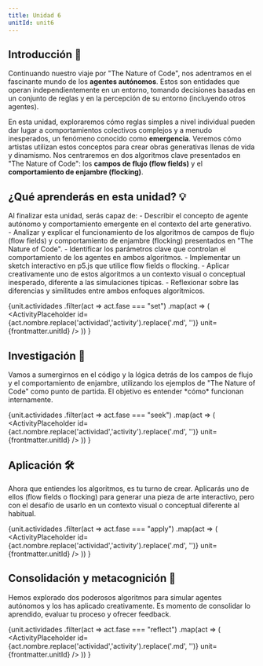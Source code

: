 ```yaml
---
title: Unidad 6
unitId: unit6
---
```




## Introducción 📜
<Aside type="note" title="Agentes autónomos y comportamiento emergente">

Continuando nuestro viaje por "The Nature of Code", nos adentramos en el fascinante mundo 
de los **agentes autónomos**. Estos son entidades que operan independientemente en 
un entorno, tomando decisiones basadas en un conjunto de reglas y en la percepción 
de su entorno (incluyendo otros agentes).

En esta unidad, exploraremos cómo reglas simples a nivel individual pueden dar lugar a 
comportamientos colectivos complejos y a menudo inesperados, un fenómeno conocido 
como **emergencia**. Veremos cómo artistas utilizan estos conceptos para crear obras 
generativas llenas de vida y dinamismo. Nos centraremos en dos algoritmos clave presentados 
en "The Nature of Code": los **campos de flujo (flow fields)** y el **comportamiento de 
enjambre (flocking)**. 
</Aside>

## ¿Qué aprenderás en esta unidad? 💡

<Aside type="tip" title="Objetivos de aprendizaje">
Al finalizar esta unidad, serás capaz de:
- Describir el concepto de agente autónomo y comportamiento emergente en el contexto del arte generativo.
- Analizar y explicar el funcionamiento de los algoritmos de campos de flujo (flow fields) y comportamiento 
de enjambre (flocking) presentados en "The Nature of Code".
- Identificar los parámetros clave que controlan el comportamiento de los agentes en ambos algoritmos.
- Implementar un sketch interactivo en p5.js que utilice flow fields o flocking.
- Aplicar creativamente uno de estos algoritmos a un contexto visual o conceptual inesperado, diferente a 
las simulaciones típicas.
- Reflexionar sobre las diferencias y similitudes entre ambos enfoques algorítmicos.
</Aside>

{unit.actividades
  .filter(act => act.fase === "set")
  .map(act => (
    <ActivityPlaceholder 
      id={act.nombre.replace('actividad','activity').replace('.md', '')} 
      unit={frontmatter.unitId} 
    />
  ))
}

## Investigación 🔎

<Aside type="note" title="Analizando los algoritmos">
Vamos a sumergirnos en el código y la lógica detrás de los campos de flujo y el 
comportamiento de enjambre, utilizando los ejemplos de "The Nature of Code" como 
punto de partida. El objetivo es entender *cómo* funcionan internamente.
</Aside>

{unit.actividades
  .filter(act => act.fase === "seek")
  .map(act => (
    <ActivityPlaceholder 
      id={act.nombre.replace('actividad','activity').replace('.md', '')} 
      unit={frontmatter.unitId}
    />
  ))
}

## Aplicación 🛠

<Aside type="note" title="Creación generativa con un giro inesperado">
Ahora que entiendes los algoritmos, es tu turno de crear. Aplicarás uno de ellos
 (flow fields o flocking) para generar una pieza de arte interactivo, pero con el desafío 
 de usarlo en un contexto visual o conceptual diferente al habitual.
</Aside>

{unit.actividades
  .filter(act => act.fase === "apply")
  .map(act => (
    <ActivityPlaceholder 
      id={act.nombre.replace('actividad','activity').replace('.md', '')} 
      unit={frontmatter.unitId} 
    />
  ))
}

## Consolidación y metacognición 🤔

<Aside type="note" title="sintetizando y reflexionando">
Hemos explorado dos poderosos algoritmos para simular agentes autónomos y los has aplicado 
creativamente. Es momento de consolidar lo aprendido, evaluar tu proceso y ofrecer feedback.
</Aside>

{unit.actividades
  .filter(act => act.fase === "reflect")
  .map(act => (
    <ActivityPlaceholder 
      id={act.nombre.replace('actividad','activity').replace('.md', '')} 
      unit={frontmatter.unitId} 
    />
  ))
}